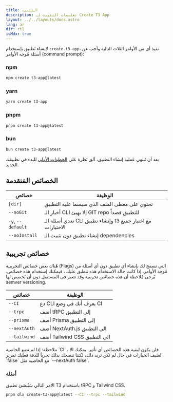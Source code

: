 ```yaml
---
title: التثبيت
description: تعليمات التثبيت لـ Create T3 App
layout: ../../layouts/docs.astro
lang: ar
dir: rtl
isMdx: true
---
```



لإنشاء تَطبيق بإستخدام `create-t3-app`، نفيذ أي من الأوامر الثلاث التالية وأجب عن أسئلة مٌوجه الأوامر (command prompt):

### npm

```bash
npm create t3-app@latest
```

### yarn

```bash
yarn create t3-app
```

### pnpm

```bash
pnpm create t3-app@latest
```

### bun

```bash
bun create t3-app@latest
```

بعد أن تَنتهي عَملية إنشاء التطبيق، اَلق نَظرة عَلي [الخطوات الأولى](/ar/usage/first-steps) للبدء في تطبيقك الجديد.

## الخصائص المَتقدمة

| خصائص             | الوظيفة                                                      |
| ----------------- | ------------------------------------------------------------ |
| `[dir]`           | تحتوي على معطى الملف الذي سيسما عليه التطبيق                 |
| `--noGit`         | أخبار الـ CLI إلا يهيئ GIT repo للتطبيق قصداً                |
| `-y`, `--default` | تعدي أسئلة الـ CLI وإنشاء تطبيق t3 مع اختيار جميع الاختيارات |
| `--noInstall`     | إنشاء تطبيق دون تثبيت الـ dependencies                       |

## خصائص تجريبية

هُناك بعض خصائص التجريبية (Flags) التي تسمح لك بإنشاء أي تطبيق دون أي أسئلة من مُوجة الأوامر. إذا كانت حالة الاستخدام هذه تنطبق عليك ، فيمكنك إستخدام هذه خصائص. يٌرجى مٌلاحظة أن هذه خصائص تجريبية وقد تتغير في المستقبل دون أن نُخصص لها semver versioning.

| خصائص        | الوظيفة                      |
| ------------ | ---------------------------- |
| `--CI`       | دع CLI يعرف أنك في وضع CI    |
| `--trpc`     | أضف tRPC إلى التطبيق         |
| `--prisma`   | أضف Prisma إلى التطبيق       |
| `--nextAuth` | أضف NextAuth.js الي التطبيق  |
| `--tailwind` | أضف Tailwind CSS الي التطبيق |

<Callout type="warning">
  ملاحظة: إذا لم تضع الخاصية `CI` ، فلن يكون لبقية هذه الخصائص أي تأثير.
</Callout>
يمكنك الا تُضيف الخيارات في حال لم تكن تريد ذلك، لكننا ننصحك بذلك تحرياََ للدقة فعليك
تمرير `false` مع الخاصية مثل `--nextAuth false`.

### أمثلة

الامر التالي سَيٌنشئ تطبيق T3 باستخدام tRPC و Tailwind CSS.

```bash
pnpm dlx create-t3-app@latest --CI --trpc --tailwind
```
